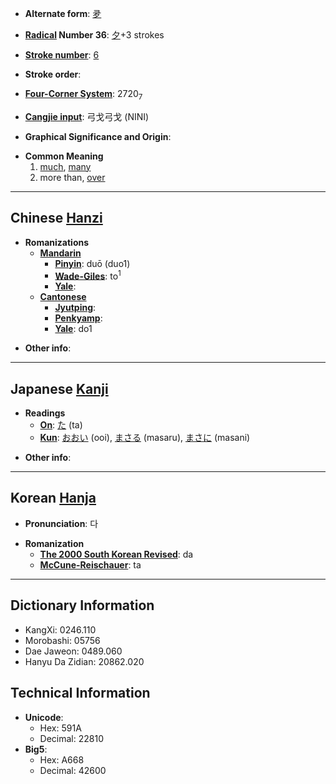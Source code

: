 * '''Alternate form''': [[夛]]

* '''[[Wiktionary:Chinese radical index| Radical]] Number 36''': [[Wiktionary:Chinese radical index 夕|夕]]+3 strokes

* '''[[Wiktionary:Chinese total strokes index|Stroke number]]''': [[Wiktionary:Chinese total strokes index 6|6]]

* '''Stroke order''': 

* '''[[Wiktionary:Chinese four corner index|Four-Corner System]]''': 2720<sub>7</sub>

* '''[[Wiktionary:Chinese Cangjie index|Cangjie input]]''': 弓戈弓戈 (NINI)

* '''Graphical Significance and Origin''': 

* '''Common Meaning'''
*#[[much]], [[many]]
*# more than, [[over]]

----

== Chinese [[Hanzi]] ==

* '''Romanizations'''
** '''[[Mandarin]]'''
*** '''[[Pinyin]]''': duō (duo1)
*** '''[[Wade-Giles]]''': to<sup>1</sup>
*** '''[[Yale]]''': 
** '''[[Cantonese]]'''
*** '''[[Jyutping]]''':
*** '''[[Penkyamp]]''': 
*** '''[[Yale]]''': do1

* '''Other info''': 

----

== Japanese [[Kanji]] ==

* '''Readings'''
** '''[[On]]''': [[た]] (ta)
** '''[[Kun]]''': [[おおい]] (ooi), [[まさる]] (masaru), [[まさに]] (masani)

* '''Other info''':  

----

== Korean [[Hanja]] ==

* '''Pronunciation''': 다

* '''Romanization'''
** '''[[The 2000 South Korean Revised Romanization|The 2000 South Korean Revised]]''': da
** '''[[McCune-Reischauer]]''': ta

----

== Dictionary Information ==

* KangXi: 0246.110
* Morobashi: 05756
* Dae Jaweon: 0489.060
* Hanyu Da Zidian: 20862.020

== Technical Information ==

* '''Unicode''':
** Hex: 591A
** Decimal: 22810
* '''Big5''':
** Hex: A668
** Decimal: 42600